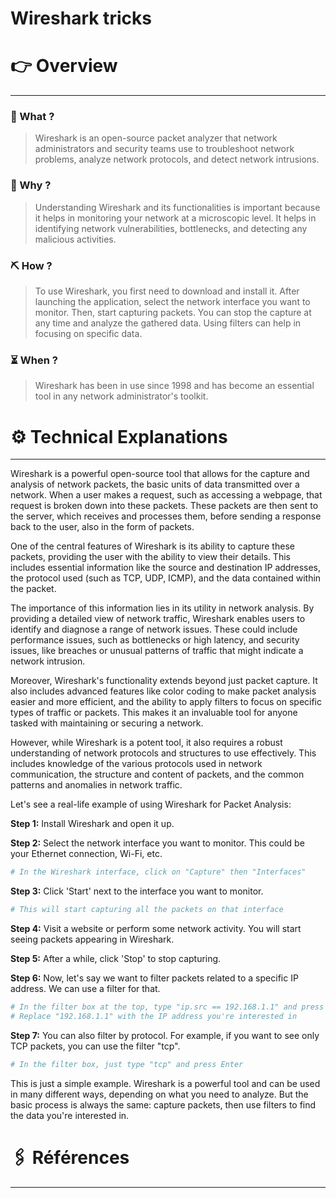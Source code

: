 # Wireshark tricks


# 👉 Overview

---

### 👀 What ?

> Wireshark is an open-source packet analyzer that network administrators and security teams use to troubleshoot network problems, analyze network protocols, and detect network intrusions.
> 

### 🧐 Why ?

> Understanding Wireshark and its functionalities is important because it helps in monitoring your network at a microscopic level. It helps in identifying network vulnerabilities, bottlenecks, and detecting any malicious activities.
> 

### ⛏️ How ?

> To use Wireshark, you first need to download and install it. After launching the application, select the network interface you want to monitor. Then, start capturing packets. You can stop the capture at any time and analyze the gathered data. Using filters can help in focusing on specific data.
> 

### ⏳ When ?

> Wireshark has been in use since 1998 and has become an essential tool in any network administrator's toolkit.
> 

# ⚙️ Technical Explanations

---

Wireshark is a powerful open-source tool that allows for the capture and analysis of network packets, the basic units of data transmitted over a network. When a user makes a request, such as accessing a webpage, that request is broken down into these packets. These packets are then sent to the server, which receives and processes them, before sending a response back to the user, also in the form of packets.

One of the central features of Wireshark is its ability to capture these packets, providing the user with the ability to view their details. This includes essential information like the source and destination IP addresses, the protocol used (such as TCP, UDP, ICMP), and the data contained within the packet.

The importance of this information lies in its utility in network analysis. By providing a detailed view of network traffic, Wireshark enables users to identify and diagnose a range of network issues. These could include performance issues, such as bottlenecks or high latency, and security issues, like breaches or unusual patterns of traffic that might indicate a network intrusion.

Moreover, Wireshark's functionality extends beyond just packet capture. It also includes advanced features like color coding to make packet analysis easier and more efficient, and the ability to apply filters to focus on specific types of traffic or packets. This makes it an invaluable tool for anyone tasked with maintaining or securing a network.

However, while Wireshark is a potent tool, it also requires a robust understanding of network protocols and structures to use effectively. This includes knowledge of the various protocols used in network communication, the structure and content of packets, and the common patterns and anomalies in network traffic.

Let's see a real-life example of using Wireshark for Packet Analysis:

**Step 1:** Install Wireshark and open it up.

**Step 2:** Select the network interface you want to monitor. This could be your Ethernet connection, Wi-Fi, etc.

```bash
# In the Wireshark interface, click on "Capture" then "Interfaces"

```

**Step 3:** Click 'Start' next to the interface you want to monitor.

```bash
# This will start capturing all the packets on that interface

```

**Step 4:** Visit a website or perform some network activity. You will start seeing packets appearing in Wireshark.

**Step 5:** After a while, click 'Stop' to stop capturing.

**Step 6:** Now, let's say we want to filter packets related to a specific IP address. We can use a filter for that.

```bash
# In the filter box at the top, type "ip.src == 192.168.1.1" and press Enter
# Replace "192.168.1.1" with the IP address you're interested in

```

**Step 7:** You can also filter by protocol. For example, if you want to see only TCP packets, you can use the filter "tcp".

```bash
# In the filter box, just type "tcp" and press Enter

```

This is just a simple example. Wireshark is a powerful tool and can be used in many different ways, depending on what you need to analyze. But the basic process is always the same: capture packets, then use filters to find the data you're interested in.

# 🖇️ Références

---